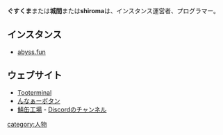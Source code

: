 {{Infobox person
| Name     = ぐすくま
| Image    = [[ファイル:Shiroma.png|120px]]
<!-- | Color    = #319D32 -->
| Country  = 日本
| Instance = [[abyss.fun]] ほか
| Link     = https://abyss.fun/@guskma
| Else     = [[abyss.fun]] 運営者
}}'''ぐすくま'''または'''城間'''または'''shiroma'''は、インスタンス運営者、プログラマー。

==インスタンス==
* [[abyss.fun]]

==ウェブサイト==
* [[Tooterminal]]
* [https://click.abyss.fun/ んなぁーボタン]
* [[鯖缶工場]] - [[Discord]]のチャンネル

{{DEFAULTSORT:くすくま}}
[[category:人物]]